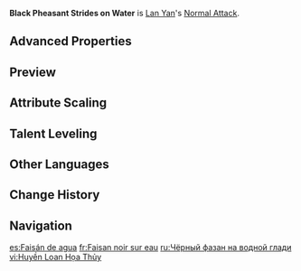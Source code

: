 {{Talent Infobox
|image         = Talent Black Pheasant Strides on Water.png
|character     = Lan Yan
|type          = Normal Attack
|info          = '''Normal Attack'''<br>Wields her Feathermoon Rings to perform up to 4 attacks, dealing {{Color|Anemo DMG}}.<br><br>'''Charged Attack'''<br>Consumes a certain amount of Stamina to throw out a Feathermoon Ring, dealing {{Color|Anemo DMG}}.<br><br>'''Plunging Attack'''<br>Gathers the power of Anemo and plunges towards the ground from mid-air, damaging all opponents in her path. Deals {{Color|AoE Anemo DMG}} upon impact with the ground.
|CD            = 
|energyCost    = 
|scale_att1    = ATK
|scale_att2    = 
|utility1      = 
|utility2      = 
|arkhe         = 
}}
'''Black Pheasant Strides on Water''' is [[Lan Yan]]'s [[Normal Attack]].

==Advanced Properties==
{{Advanced Properties
|title   = Normal Attack 1-Hit
|gu      = 1U
|icdtag  = Normal Attack
|icdtype = 2.5s/3 Hits
|poise   = 46.656
|impulse = 3

|title2   = Normal Attack 2-Hit A
|gu2      = 1U
|icdtag2  = Normal Attack
|icdtype2 = 2.5s/3 Hits
|poise2   = 25.535
|impulse2 = 3

|title3   = Normal Attack 2-Hit B
|gu3      = 1U
|icdtag3  = Normal Attack
|icdtype3 = 2.5s/3 Hits
|poise3   = 25.535
|impulse3 = 3

|title4   = Normal Attack 3-Hit A
|gu4      = 1U
|icdtag4  = Normal Attack
|icdtype4 = 2.5s/3 Hits
|poise4   = 30.2695
|impulse4 = 3

|title5   = Normal Attack 3-Hit B
|gu5      = 1U
|icdtag5  = Normal Attack
|icdtype5 = 2.5s/3 Hits
|poise5   = 30.2695
|impulse5 = 3

|title6   = Normal Attack 4-Hit
|gu6      = 1U
|icdtag6  = Normal Attack
|icdtype6 = 2.5s/3 Hits
|poise6   = 72.586
|impulse6 = 5

|title7   = Charged Attack A
|gu7      = 1U
|icdtag7  = Charged Attack
|icdtype7 = 2.5s/3 Hits
|poise7   = 40
|impulse7 = 3

|title8   = Charged Attack B
|gu8      = 1U
|icdtag8  = Charged Attack
|icdtype8 = 2.5s/3 Hits
|poise8   = 40
|impulse8 = 3

|title9   = Charged Attack C
|gu9      = 1U
|icdtag9  = Charged Attack
|icdtype9 = 2.5s/3 Hits
|poise9   = 40
|impulse9 = 4

|title10   = Plunging Attack Collision
|gu10      = 0U
|icdtag10  = none
|poise10   = 5
|impulse10 = 2

|title11   = Low Plunge
|gu11      = 1U
|icdtag11  = none
|poise11   = 50
|impulse11 = 3

|title12   = High Plunge
|gu12      = 1U
|icdtag12  = none
|poise12   = 100
|impulse12 = 4
}}

==Preview==
{{Preview
|file1    = Black Pheasant Strides on Water Normal Preview
|caption1 = Normal Attack

|file2    = Black Pheasant Strides on Water Charged Preview
|caption2 = Charged Attack
<!--
|file3    = Black Pheasant Strides on Water Plunge Preview
|caption3 = Plunging Attack
-->
}}

==Attribute Scaling==
{{Talent Scaling
|levels=11
|order=hit1,hit2,hit3,hit4,charged_title,charged,stamina,plunge_title,plunge,plungelow,plungehigh
|titles=1-Hit DMG (%),2-Hit DMG (%),3-Hit DMG (%),4-Hit DMG (%),Charged Attack,Charged Attack DMG (%),Charged Attack Stamina Cost,Plunging Attack,Plunge DMG (%),Low Plunge DMG (%),High Plunge DMG (%)
|hit1_1=41.44
|hit1_2=44.55
|hit1_3=47.66
|hit1_4=51.8
|hit1_5=54.91
|hit1_6=58.02
|hit1_7=62.16
|hit1_8=66.3
|hit1_9=70.45
|hit1_10=74.59
|hit1_11=78.74
|hit2_1=20.41 + 24.95
|hit2_2=21.94 + 26.82
|hit2_3=23.47 + 28.69
|hit2_4=25.52 + 31.19
|hit2_5=27.05 + 33.06
|hit2_6=28.58 + 34.93
|hit2_7=30.62 + 37.42
|hit2_8=32.66 + 39.92
|hit2_9=34.7 + 42.41
|hit2_10=36.74 + 44.91
|hit2_11=38.78 + 47.4
|hit3_1=26.92 + 26.92
|hit3_2=28.94 + 28.94
|hit3_3=30.96 + 30.96
|hit3_4=33.65 + 33.65
|hit3_5=35.67 + 35.67
|hit3_6=37.69 + 37.69
|hit3_7=40.38 + 40.38
|hit3_8=43.07 + 43.07
|hit3_9=45.76 + 45.76
|hit3_10=48.46 + 48.46
|hit3_11=51.15 + 51.15
|hit4_1=64.56
|hit4_2=69.4
|hit4_3=74.24
|hit4_4=80.7
|hit4_5=85.54
|hit4_6=90.38
|hit4_7=96.84
|hit4_8=103.3
|hit4_9=109.75
|hit4_10=116.21
|hit4_11=122.66
|charged_1=37.84 × 3
|charged_2=40.68 × 3
|charged_3=43.52 × 3
|charged_4=47.3 × 3
|charged_5=50.14 × 3
|charged_6=52.98 × 3
|charged_7=56.76 × 3
|charged_8=60.54 × 3
|charged_9=64.33 × 3
|charged_10=68.11 × 3
|charged_11=71.9 × 3
|stamina=50
|plunge_1=56.83
|plunge_2=61.45
|plunge_3=66.08
|plunge_4=72.69
|plunge_5=77.31
|plunge_6=82.6
|plunge_7=89.87
|plunge_8=97.14
|plunge_9=104.41
|plunge_10=112.34
|plunge_11=120.27
|plungelow_1=113.63
|plungelow_2=122.88
|plungelow_3=132.13
|plungelow_4=145.35
|plungelow_5=154.59
|plungelow_6=165.17
|plungelow_7=179.7
|plungelow_8=194.23
|plungelow_9=208.77
|plungelow_10=224.62
|plungelow_11=240.48
|plungehigh_1=141.93
|plungehigh_2=153.49
|plungehigh_3=165.04
|plungehigh_4=181.54
|plungehigh_5=193.1
|plungehigh_6=206.3
|plungehigh_7=224.45
|plungehigh_8=242.61
|plungehigh_9=260.76
|plungehigh_10=280.57
|plungehigh_11=300.37
}}

==Talent Leveling==
{{Talent Upgrade|Lan Yan}}

==Other Languages==
{{Other Languages
|en       = Black Pheasant Strides on Water
|zhs      = 玄鸾画水
|zhs_rm   = Xuánluán Huà Shuǐ
|zht      = 玄鸞畫水
|zht_rm   = Xuánluán Huà Shuǐ
|zh_tl    = Black {{w|Luanniao|Luan}} Painting the Water
|ja       = 通常攻撃・玄鳥画水
|ja_rm    = Tsuujou Kougeki - Genchou Gasui{{Assumed}}
|ja_tl    = 
|ko       = 일반 공격·물길을 수놓은 제비
|ko_rm    = 
|ko_tl    = 
|es       = Faisán de agua
|es_tl    = Water Pheasant
|fr       = Faisan noir sur eau
|fr_tl    = Black Pheasant on Water
|ru       = Чёрный фазан на водной глади
|ru_tl    = 
|th       = Black Pheasant Strides on Water
|th_rm    = 
|th_tl    = 
|vi       = Huyền Loan Họa Thủy
|vi_tl    = 
|de       = Schwarzer Fasan streicht übers Wasser
|de_tl    = Black Pheasant Sweeps Across the Water
|id       = Black Pheasant Strides on Water
|pt       = Faisão Negro Caminha sobre a Água
|pt_tl    = 
|tr       = Suda Süzülen Kara Sülün
|tr_tl    = 
|it       = Il fagiano nero che avanza sull'acqua
|it_tl    = 
}}

==Change History==
{{Change History|5.3}}

==Navigation==
{{Talent Navbox|Lan Yan}}

[[es:Faisán de agua]]
[[fr:Faisan noir sur eau]]
[[ru:Чёрный фазан на водной глади]]
[[vi:Huyền Loan Họa Thủy]]